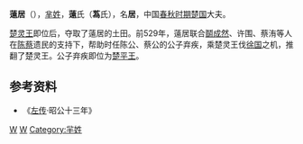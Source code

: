 {{Infobox 先秦人物
|名称= 薳居
|图像=
|图说=
|姓=[[芈姓|芈]]
|氏=[[薳氏|薳]]
|名=居
|字=
|别名=
|别字=
|谥号=
|时代=春秋时期
|国家=楚国
|身份=
|出生=
|逝世=
|在位=
|父=
|母=
|正妻=
|妾=
|子女=
|太子=
}}
'''薳居'''（{{bd|？||？|catIdx=W薳}}），[[芈姓|芈姓]]，'''薳'''氏（'''蒍'''氏），名'''居'''，中国[[春秋时期|春秋时期]][[楚国|楚国]]大夫。

[[楚灵王|楚灵王]]即位后，夺取了薳居的土田。前529年，薳居联合[[鬬成然|鬬成然]]、许围、蔡洧等人在[[陈国|陈]][[蔡国|蔡]]遗民的支持下，帮助时任陈公、蔡公的公子弃疾，乘楚灵王伐[[徐国|徐国]]之机，推翻了楚灵王。公子弃疾即位为[[楚平王|楚平王]]。

==参考资料==
*《[[左传|左传]]·昭公十三年》

[[Category:楚国|W]]
[[Category:春秋战国军事人物|W]]
[[Category:羋姓|Category:羋姓]]